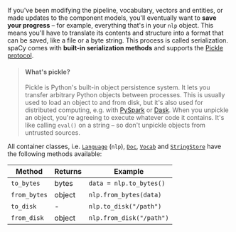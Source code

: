 If you've been modifying the pipeline, vocabulary, vectors and entities, or made
updates to the component models, you'll eventually want to **save your
progress** – for example, everything that's in your `nlp` object. This means
you'll have to translate its contents and structure into a format that can be
saved, like a file or a byte string. This process is called serialization. spaCy
comes with **built-in serialization methods** and supports the
[Pickle protocol](https://docs.python.org/3/library/pickle.html).

> #### What's pickle?
>
> Pickle is Python's built-in object persistence system. It lets you transfer
> arbitrary Python objects between processes. This is usually used to load an
> object to and from disk, but it's also used for distributed computing, e.g.
> with
> [PySpark](https://spark.apache.org/docs/0.9.0/python-programming-guide.html)
> or [Dask](https://dask.org). When you unpickle an object, you're agreeing to
> execute whatever code it contains. It's like calling `eval()` on a string – so
> don't unpickle objects from untrusted sources.

All container classes, i.e. [`Language`](/api/language) (`nlp`),
[`Doc`](/api/doc), [`Vocab`](/api/vocab) and [`StringStore`](/api/stringstore)
have the following methods available:

| Method       | Returns | Example                  |
| ------------ | ------- | ------------------------ |
| `to_bytes`   | bytes   | `data = nlp.to_bytes()`  |
| `from_bytes` | object  | `nlp.from_bytes(data)`   |
| `to_disk`    | -       | `nlp.to_disk("/path")`   |
| `from_disk`  | object  | `nlp.from_disk("/path")` |
